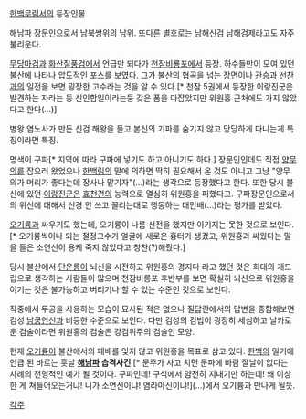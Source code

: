 [[한백무림서]]의 등장인물

해남파 장문인으로서 남북쌍위의 남위.
또다른 별호로는 남해신검 남해검제라고도 자주 불리운다.

[[무당마검]]과 [[화산질풍검]]에서 언급만 되다가 [[천잠비룡포]]에서 등장. 하수들만이 모여 있던 불산에 나타나 압도적인 포스를 보였다. 그가 불산의 협곡을 넘는 장면이나 [[관승]]과 [[선찬]]과의 일전을 보면 굉장한 고수라는 것을 알 수 있다.[* 천잠 5권에서 등장한 이랑진군은 발견하는 자라는 둥 신인합일이라는둥 갖은 폼을 다잡았지만 위원홍 근처에도 가지 않았다고 한다(...)]

병왕 염노사가 만든 신검 해왕을 들고 본신의 기파를 숨기지 않고 당당하게 다니는게 특징이라면 특징. 

명색이 구파[* 지역에 따라 구파에 넣기도 하고 아니기도 하다.] 장문인인데도 직접 [[양무의]]를 잡으러 왔었으나 [[한백림]]의 말에 의하면 딱히 필요해서 온 것도 아니고 그냥 "양무의가 머리가 좋다는데 장사나 맡기자"(...)라는 생각으로 등장했다고 한다. 또한 당시 불산에 있던 [[이랑진군]]은 [[효천견]]의 능력으로 열심히 위원홍을 피했다고. 구파장문인으로서의 위신에 대해서 신경 안 쓰고 꼴리는대로 행동하는 대인배(...)라는 평가를 받았다.

[[오기륭]]과 싸우기도 했는데, 오기륭이 나름 선전을 했지만 이기지는 못한 것으로 보인다.[* 오기륭씩이나 되는 절정고수가 얼굴에 새로운 흉터가 생겼고, 위원홍과 싸웠다는 말을 들은 소연신이 용케 죽지 않았다고 칭찬(?)해줬다.]

당시 불산에서 [[단운룡]]이 뇌신을 시전하고 위원홍의 경지다 라고 했던 것은 희대의 개드립으로 생각하는 사람들이 많으며 천잠비룡포 후반부를 보면 확실히 뇌신으로 위원홍을 이기는 것은 불가능하고 버티기나 할 수 있는 수준인 것으로 보인다.

작중에서 무공을 사용하는 모습이 묘사된 적은 없으나 질답란에서의 답변을 종합해보면 검성 [[남궁연신]]과 비등한 수준으로 보인다.
다만 검성의 검법이 굉장히 세심하고 날카로운 검술이라면 위원홍의 검술은 강검위주의 검술인 모양.

현재 [[오기륭]]이 불산에서의 패배를 잊지 않고 위원홍을 목표로 삼고 있다. [[한백]]의 일기에 언급 된 바로는 훗날 '''[[해남파]] 습격사건''' [* 문주가 사고 치면 문파에 바람 잘날이 없다는 사례의 전형적인 예가 될 것이다. 구파인데! 구석에서 얌전히 지내기만 하는데! 왜 이상한 게 쳐들어오는거냐! 니가 소연신이냐! 염라마신이냐!](...)에서 오기륭과 만나게 될듯.

[[각주]]
